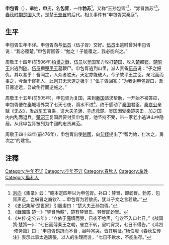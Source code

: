 {{Infobox 先秦人物
|image       = 
|姓= [[芈姓|芈]]
|名= 包胥
|氏= [[申|申]]
|zi          = 
|hao         = 
|官位= [[楚国|楚国]][[大夫|大夫]]
|nickname    = 
|nickzi      = 
|posthumous  = 
|国家= [[楚国|楚国]]
|名称= 申包胥
|hometown    = 
|birth       = 
|death       = 
|honor       = 
|honor2      = 
|spouse       = 
|children      = 
}}
'''申包胥'''（{{bd|？||？||catIdx=S申}}），'''芈'''姓，'''申'''氏，名'''包胥'''，一作'''勃苏'''<ref>[[刘向|刘向]]《集录》云：“鲍本定四年以为申包胥。补曰：棼冒，即蚡冒。勃苏，包胥声近。岂蚡冒之裔钦?……申包胥为若敖氏，犹斗子文之言若敖。’”</ref>，又称“王孙包胥”<ref>《史记集解·楚世家》引服虔曰：“楚大夫王孙包胥。”</ref>、“棼冒勃苏”<ref>《戰國策·楚一》“棼冒勃蘇”，楚有棼冒氏，棼冒即蚡冒。</ref>，[[春秋时期|春秋时期]][[楚国|楚国]]大夫，是楚王[[楚蚡冒|蚡冒]]的后代。相关事件有“申包胥哭秦庭”。

==生平==
申包胥生年不详。申包胥向与[[伍员|伍员]]（伍子胥）交好。[[伍员|伍员]]出逃时曾对申包胥说：“我必覆楚。”申包胥回答：“勉之！子能覆之，我必能兴之。”

周敬王十四年(前506年)[[柏舉之戰|柏舉之戰]]，[[伍员|伍员]]以[[吴国|吴国]]军力攻打[[楚国|楚国]]，攻入[[楚|楚]]都[[郢|郢]]，[[楚昭王|楚昭王]]出逃到[[随|随]]。[[伍员|伍员]]掘[[楚平王|楚平王]]墓鞭尸。申包胥逃到山里，派人责备[[伍员|伍员]]说：“子之报仇，其以甚乎！吾闻之，人众者胜天，天定亦能破人。今子故平王之臣，亲北面而事之，今至于僇死人，此岂其无天道之极乎！”伍子胥回答：“为我谢申包胥曰，吾日暮途远，吾故倒行而逆施之。”

周敬王十五年(前505年)，申包胥为复国，来到[[秦国|秦国]]请求帮助，一开始不被答应，申包胥便在[[秦|秦]]城墙外哭了七天七夜，滴水不进<ref>《左传·定公五年》：“立依于庭墙而哭，日夜不绝声，勺饮不入口七日。”《战国策·楚策一》：“七日而薄秦王之朝，雀立不转，昼吟宵哭，七日不得告。”《鸿烈·修务篇》曰﹕“申包胥鹤跱而不食﹐昼吟宵哭。皆其明证。”杨伯峻《春秋左传注》表示此事太過誇張，以人的生理而言，“七日不飲水，不能生存。”</ref>，终于感动了[[秦国|秦国]]君臣。[[秦哀公|秦哀公]]亲赋《[[无衣|无衣]]》，发[[战车|战车]]五百乘，遣大夫[[子满|子满]]、[[子虎|子虎]]救[[楚|楚]]。[[吴国|吴国]]因受[[秦|秦]][[楚|楚]]夹击，加之国内内乱而退兵。[[楚昭王|楚昭王]]复国后要封赏申包胥，他坚持不受，带一家老小逃进山中隐居。从此申包胥被列为中國的忠贤典范。

周敬王四十四年(前476年)，申包胥出使[[越國|越國]]，向[[勾踐|勾踐]]提出了“智为始，仁次之，勇次之”的建言。{{cn}}

== 注釋 ==
{{reflist}}
[[Category:生年不详|Category:生年不详]]
[[Category:卒年不详|Category:卒年不详]]
[[Category:春秋人|Category:春秋人]]
[[Category:芈姓|Category:芈姓]]
[[Category:監利人|Category:監利人]]